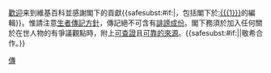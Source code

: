 {{{icon|[[File:Information.svg|25px]] }}} [[Wikipedia:歡迎，新來者|歡迎]]来到維基百科並感謝閣下的貢獻{{<includeonly>safesubst:</includeonly>#if:{{{1|}}}|，包括閣下於[[:{{{1}}}]]的編輯}}。惟請注意[[Wikipedia:生者傳記|生者傳記方針]]，傳記絕不可含有[[Wikipedia:誹謗|誹謗成份]]。閣下務須於加入任何關於在世人物的有爭議觀點時，附上[[Wikipedia:可供查證|可查證]]且[[Wikipedia:可靠來源|可靠的來源]]。{{<includeonly>safesubst:</includeonly>#if:{{{2|}}}|{{{2}}}|敬希合作。}}<!-- Template:uw-biog1 --><noinclude>

{{Templatesnotice|s1=uw-blp1|series = uw-biog|max = 5}}
[[Category:用戶警告模板|傳]]
</noinclude>